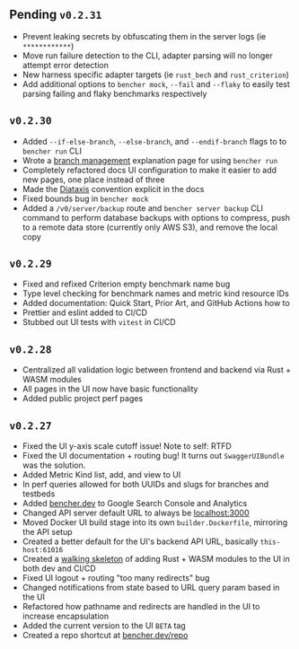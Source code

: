 ## Pending `v0.2.31`
- Prevent leaking secrets by obfuscating them in the server logs (ie `************`)
- Move run failure detection to the CLI, adapter parsing will no longer attempt error detection
- New harness specific adapter targets (ie `rust_bech` and `rust_criterion`)
- Add additional options to `bencher mock`, `--fail` and `--flaky` to easily test parsing failing and flaky benchmarks respectively

## `v0.2.30`
- Added `--if-else-branch`, `--else-branch`, and `--endif-branch` flags to to `bencher run` CLI
- Wrote a [branch management](/explanation/branch-management) explanation page for using `bencher run`
- Completely refactored docs UI configuration to make it easier to add new pages, one place instead of three
- Made the [Diataxis](https://diataxis.fr/) convention explicit in the docs
- Fixed bounds bug in `bencher mock`
- Added a `/v0/server/backup` route and `bencher server backup` CLI command to perform database backups with options to compress, push to a remote data store (currently only AWS S3), and remove the local copy

## `v0.2.29`

- Fixed and refixed Criterion empty benchmark name bug
- Type level checking for benchmark names and metric kind resource IDs
- Added documentation: Quick Start, Prior Art, and GitHub Actions how to
- Prettier and eslint added to CI/CD
- Stubbed out UI tests with `vitest` in CI/CD

## `v0.2.28`

- Centralized all validation logic between frontend and backend via Rust + WASM modules
- All pages in the UI now have basic functionality
- Added public project perf pages

## `v0.2.27`

- Fixed the UI y-axis scale cutoff issue! Note to self: RTFD
- Fixed the UI documentation + routing bug! It turns out `SwaggerUIBundle` was the solution.
- Added Metric Kind list, add, and view to UI
- In perf queries allowed for both UUIDs and slugs for branches and testbeds
- Added [bencher.dev](https://bencher.dev) to Google Search Console and Analytics
- Changed API server default URL to always be [localhost:3000](localhost:3000)
- Moved Docker UI build stage into its own `builder.Dockerfile`, mirroring the API setup
- Created a better default for the UI's backend API URL, basically `this-host:61016`
- Created a [walking skeleton](https://wiki.c2.com/?WalkingSkeleton) of adding Rust + WASM modules to the UI in both dev and CI/CD
- Fixed UI logout + routing "too many redirects" bug
- Changed notifications from state based to URL query param based in the UI
- Refactored how pathname and redirects are handled in the UI to increase encapsulation
- Added the current version to the UI `BETA` tag
- Created a repo shortcut at [bencher.dev/repo](https://bencher.dev/repo)
